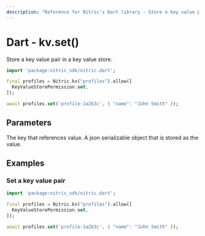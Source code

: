 ```yaml
---
description: "Reference for Nitric's Dart library - Store a key value pair in a key value store."
---
```


# Dart - kv.set()

Store a key value pair in a key value store.

```dart
import 'package:nitric_sdk/nitric.dart';

final profiles = Nitric.kv("profiles").allow([
  KeyValueStorePermission.set,
]);

await profiles.set('profile-1a2b3c', { "name": "John Smith" });
```

## Parameters

<Properties>
  <Property name="key" required type="String">
    The key that references value.
  </Property>
  <Property name="value" required type="Map<String, dynamic>">
    A json serializable object that is stored as the value.
  </Property>
</Properties>

## Examples

### Set a key value pair

```dart
import 'package:nitric_sdk/nitric.dart';

final profiles = Nitric.kv("profiles").allow([
  KeyValueStorePermission.set,
]);

await profiles.set('profile-1a2b3c', { "name": "John Smith" });
```
